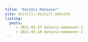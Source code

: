 ```yaml
---
title: "DataViz Makeover"
site: distill::distill_website
listing: 
  posts:
     - 2021-01-27-dataviz-makeover-1
     - 2021-02-18-dataviz-makeover-2
---
```

